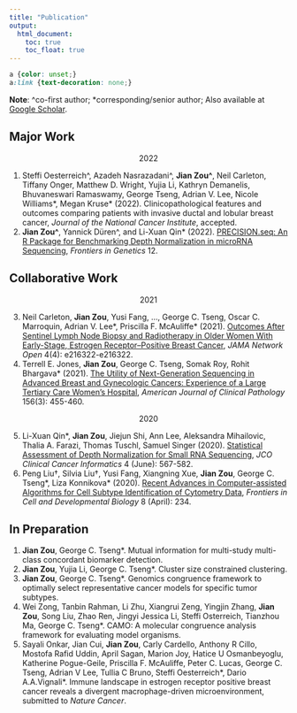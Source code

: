 ```yaml
---
title: "Publication"
output:
  html_document:
    toc: true
    toc_float: true
---
```


```css
a {color: unset;} 
a:link {text-decoration: none;}
```

**Note**: ^co-first author; *corresponding/senior author; Also available at [Google Scholar](https://scholar.google.com/citations?user=dni_KfcAAAAJ&hl=en&oi=ao).


## Major Work
<center>2022</center>
(@) Steffi Oesterreich^, Azadeh Nasrazadani^, **Jian Zou^**, Neil Carleton, Tiffany Onger, Matthew D. Wright, Yujia Li, Kathryn Demanelis, Bhuvaneswari Ramaswamy, George Tseng, Adrian V. Lee, Nicole Williams\*, Megan Kruse\* (2022). Clinicopathological features and outcomes comparing patients with invasive ductal and lobular breast cancer, *Journal of the National Cancer Institute*, accepted.
(@) **Jian Zou^**, Yannick Düren^, and Li-Xuan Qin\* (2022). [PRECISION.seq: An R Package for Benchmarking Depth Normalization in microRNA Sequencing](https://www.frontiersin.org/articles/10.3389/fgene.2021.823431/full), *Frontiers in Genetics* 12.


## Collaborative Work
<center>2021</center>
(@) Neil Carleton, **Jian Zou**, Yusi Fang, ..., George C. Tseng, Oscar C. Marroquin, Adrian V. Lee\*, Priscilla F. McAuliffe\* (2021). [Outcomes After Sentinel Lymph Node Biopsy and Radiotherapy in Older Women With Early-Stage, Estrogen Receptor–Positive Breast Cancer](https://jamanetwork.com/journals/jamanetworkopen/fullarticle/2778563), *JAMA Network Open* 4(4): e216322-e216322.
(@) Terrell E. Jones, **Jian Zou**, George C. Tseng, Somak Roy, Rohit Bhargava\* (2021). [The Utility of Next-Generation Sequencing in Advanced Breast and Gynecologic Cancers: Experience of a Large Tertiary Care Women's Hospital](https://academic.oup.com/ajcp/article-abstract/156/3/455/6174439), *American Journal of Clinical Pathology* 156(3): 455-460.

<center>2020</center>
(@) Li-Xuan Qin\*, **Jian Zou**, Jiejun Shi, Ann Lee, Aleksandra Mihailovic, Thalia A. Farazi, Thomas Tuschl, Samuel Singer (2020). [Statistical Assessment of Depth Normalization for Small RNA Sequencing](https://ascopubs.org/doi/10.1200/CCI.19.00118), *JCO Clinical Cancer Informatics* 4 (June): 567-582.
(@) Peng Liu&dagger;, Silvia Liu&dagger;, Yusi Fang, Xiangning Xue, **Jian Zou**, George C. Tseng\*, Liza Konnikova\* (2020). [Recent Advances in Computer-assisted Algorithms for Cell Subtype Identification of Cytometry Data](https://www.frontiersin.org/articles/10.3389/fcell.2020.00234/full), *Frontiers in Cell and Developmental Biology* 8 (April): 234.


## In Preparation
#. **Jian Zou**, George C. Tseng\*. Mutual information for multi-study multi-class concordant biomarker detection.
#. **Jian Zou**, Yujia Li, George C. Tseng\*. Cluster size constrained clustering.
#. **Jian Zou**, George C. Tseng\*. Genomics congruence framework to optimally select representative cancer models for specific tumor subtypes.
#. Wei Zong, Tanbin Rahman, Li Zhu, Xiangrui Zeng, Yingjin Zhang, **Jian Zou**, Song Liu, Zhao Ren, Jingyi Jessica Li, Steffi Osterreich, Tianzhou Ma, George C. Tseng\*. CAMO: A molecular congruence analysis framework for evaluating model organisms.
#. Sayali Onkar, Jian Cui, **Jian Zou**, Carly Cardello, Anthony R Cillo, Mostofa Rafid Uddin, April Sagan, Marion Joy, Hatice U Osmanbeyoglu, Katherine Pogue-Geile, Priscilla F. McAuliffe, Peter C. Lucas, George C. Tseng, Adrian V Lee, Tullia C Bruno, Steffi Oesterreich\*, Dario A.A.Vignali\*. Immune landscape in estrogen receptor positive breast cancer reveals a divergent macrophage-driven microenvironment, submitted to *Nature Cancer*. 
